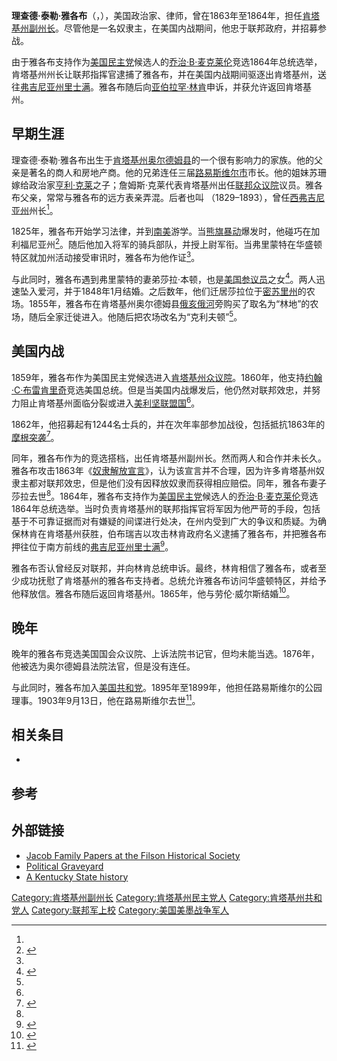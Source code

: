 {{Infobox Officeholder
| name = 理查德·泰勒·雅各布
| image = 
| imagesize = 
| smallimage =
| caption =
| order = 第17任[[肯塔基州副州长|肯塔基州副州长]]
| term = 1863–1864
| governor = {{le|托马斯·E·布朗莱特|Thomas Bramlette}}
| predecessor = [[林恩·博伊德|林恩·博伊德]]
| successor = [[约翰·W·史蒂文森|约翰·W·史蒂文森]]
| birth_date = 1825年3月13日
| birth_place = [[肯塔基州|肯塔基州]][[奥尔德姆县|奥尔德姆县]]
| death_date = 1903年9月13日
| death_place = [[肯塔基州|肯塔基州]]
| nationality =
| party = 
| otherparty =
| spouse = 
| relations = 
| children = 
| residence =
| alma_mater =
| occupation =
| profession = 政治家
| religion =
| signature = 
| website =
| footnotes =
}}
'''理查德·泰勒·雅各布'''（{{lang|en|'''Richard Taylor Jacob'''}}，{{bd|1825年|3月13日|1903年|9月13日}}），美国政治家、律师，曾在1863年至1864年，担任[[肯塔基州副州长|肯塔基州副州长]]。尽管他是一名奴隶主，在美国内战期间，他忠于联邦政府，并招募{{le|第9肯塔基州志愿骑兵团|9th Regiment Kentucky Volunteer Cavalry}}参战。

由于雅各布支持作为[[美国民主党|美国民主党]]候选人的[[乔治·B·麦克莱伦|乔治·B·麦克莱伦]]竞选1864年总统选举，肯塔基州州长{{le|托马斯·E·布朗莱特|Thomas Bramlette}}让联邦指挥官逮捕了雅各布，并在美国内战期间驱逐出肯塔基州，送往[[弗吉尼亚州|弗吉尼亚州]][[里士满|里士满]]。雅各布随后向[[亚伯拉罕·林肯|亚伯拉罕·林肯]]申诉，并获允许返回肯塔基州。

==早期生涯==
理查德·泰勒·雅各布出生于[[肯塔基州奥尔德姆县|肯塔基州奥尔德姆县]]的一个很有影响力的家族。他的父亲{{le|约翰·耶利米·雅各布|John J. Jacob (Ky)}}是著名的商人和房地产商。他的兄弟{{le|查尔斯·唐纳德·雅各布|Charles Donald Jacob}}连任三届[[路易斯维尔市|路易斯维尔市]]市长。他的姐妹苏珊嫁给政治家[[亨利·克莱|亨利·克莱]]之子{{le|詹姆斯·布朗·克莱|James Brown Clay}}；詹姆斯·克莱代表肯塔基州出任[[联邦众议院|联邦众议院]]议员。雅各布父亲{{le|约翰·耶利米·雅各布|John J. Jacob (Ky)}}，常常与雅各布的远方表亲弄混。后者也叫{{le|约翰·J·雅各布 (西弗吉尼亚州)|John J. Jacob (West Virginia)|约翰·J·雅各布}} （1829–1893），曾任[[西弗吉尼亚州|西弗吉尼亚州]]州长<ref name="Hunt2013" />。

1825年，雅各布开始学习法律，并到[[南美|南美]]游学。当[[熊旗暴动|熊旗暴动]]爆发时，他碰巧在加利福尼亚州<ref name="Warner1996">{{cite book|author=Barbara R. Warner|title=The Men of the California Bear Flag Revolt and Their Heritage|url=http://books.google.com/books?id=3A4SAQAAIAAJ|year=1996|publisher=Arthur H. Clark Publishing Company|isbn=978-0-87062-261-8|page=119}}</ref>。随后他加入{{le|约翰·C·弗里蒙特|John C. Fremont}}将军的骑兵部队，并授上尉军衔。当弗里蒙特在华盛顿特区就加州活动接受审讯时，雅各布为他作证<ref name="Kleber" />。

与此同时，雅各布遇到弗里蒙特的妻弟莎拉·本顿，也是[[美国参议员|美国参议员]]{{le|托马斯·哈特·本顿 (参议员)|Thomas Hart Benton (senator)|托马斯·哈特·本顿}}之女<ref name="Cozzens2001">{{cite book|author=Peter Cozzens|title=Eyewitnesses to the Indian Wars, 1865-1890: The army and the Indian|url=http://books.google.com/books?id=7pSgxl_lBzIC&pg=PA513|year=2001|publisher=Stackpole Books|isbn=978-0-8117-0123-5|pages=513–}}</ref>。两人迅速坠入爱河，并于1848年1月结婚。之后数年，他们迁居莎拉位于[[密苏里州|密苏里州]]的农场。1855年，雅各布在肯塔基州奥尔德姆县[[俄亥俄河|俄亥俄河]]旁购买了取名为“林地”的农场，随后全家迁徙进入。他随后把农场改名为“克利夫顿”<ref name="Kleber" />。

==美国内战==
1859年，雅各布作为美国民主党候选进入[[肯塔基州众议院|肯塔基州众议院]]。1860年，他支持[[约翰·C·布雷肯里奇|约翰·C·布雷肯里奇]]竞选美国总统。但是当美国内战爆发后，他仍然对联邦效忠，并努力阻止肯塔基州面临分裂或进入[[美利坚联盟国|美利坚联盟国]]<ref name="Hunt2013" />。

1862年，他招募起有1244名士兵的{{le|第9肯塔基州志愿骑兵团|9th Regiment Kentucky Volunteer Cavalry}}，并在次年率部参加战役，包括抵抗1863年的[[摩根突袭|摩根突袭]]<ref name="Matthews2005">{{cite book|author=Gary Matthews|title=Basil Wilson Duke, CSA The Right Man in the Right Place|url=http://books.google.com/books?id=rnSs3_eVAUEC&pg=PA82|date=4 November 2005|publisher=University Press of Kentucky|isbn=0-8131-2375-5|pages=82–}}</ref>。

同年，雅各布作为{{le|托马斯·E·布朗莱特|Thomas E. Bramlette}}的竞选搭档，出任肯塔基州副州长。然而两人和合作并未长久。雅各布攻击1863年《[[奴隶解放宣言|奴隶解放宣言]]》，认为该宣言并不合理，因为许多肯塔基州奴隶主都对联邦效忠，但是他们没有因释放奴隶而获得相应赔偿。同年，雅各布妻子莎拉去世<ref name="Kleber" />。1864年，雅各布支持作为[[美国民主党|美国民主党]]候选人的[[乔治·B·麦克莱伦|乔治·B·麦克莱伦]]竞选1864年总统选举。当时负责肯塔基州的联邦指挥官{{le|史蒂芬·G·伯布瑞吉|Stephen G. Burbridge}}将军因为他严苛的手段，包括基于不可靠证据而对有嫌疑的间谍进行处决，在州内受到广大的争议和质疑。为确保林肯在肯塔基州获胜，伯布瑞吉以攻击林肯政府名义逮捕了雅各布，并把雅各布押往位于南方前线的[[弗吉尼亚州|弗吉尼亚州]][[里士满|里士满]]<ref name="Kleber2015">{{cite book|author=John E. Kleber|title=The Kentucky Encyclopedia|url=http://books.google.com/books?id=CcceBgAAQBAJ&pg=PA462|date=5 February 2015|publisher=University Press of Kentucky|isbn=978-0-8131-5901-0|page=462}}</ref>。

雅各布否认曾经反对联邦，并向林肯总统申诉。最终，林肯相信了雅各布，或者至少成功抚慰了肯塔基州的雅各布支持者。总统允许雅各布访问华盛顿特区，并给予他释放信。雅各布随后返回肯塔基州。1865年，他与劳伦·威尔斯结婚<ref name="Kleber">{{cite book|author=John E. Kleber|title=The Encyclopedia of Louisville|url=http://books.google.com/books?id=W7EeBgAAQBAJ&pg=PA430|date=5 February 2015|publisher=University Press of Kentucky|isbn=978-0-8131-4974-5|pages=430–}}</ref>。

==晚年==
晚年的雅各布竞选美国国会众议院、上诉法院书记官，但均未能当选。1876年，他被选为奥尔德姆县法院法官，但是没有连任。

与此同时，雅各布加入[[美国共和党|美国共和党]]。1895年至1899年，他担任路易斯维尔的公园理事。1903年9月13日，他在路易斯维尔去世<ref name="Hunt2013">{{cite book|author=Roger D. Hunt|title=Colonels in Blue--Indiana, Kentucky and Tennessee A Civil War Biographical Dictionary|url=http://books.google.com/books?id=XkKNAgAAQBAJ&pg=PA169|date=12 November 2013|publisher=McFarland|isbn=978-1-4766-1386-4|page=169}}</ref>。

==相关条目==
* {{le|美国内战期间的肯塔基州|Kentucky in the Civil War}}

==参考==
{{reflist}}

==外部链接==
*[https://web.archive.org/web/20060902021027/http://www.filsonhistorical.org/guide4.html Jacob Family Papers at the Filson Historical Society]
*[http://politicalgraveyard.com/bio/jackson-jacobi.html Political Graveyard] {{Wayback|url=http://politicalgraveyard.com/bio/jackson-jacobi.html |date=20210422180133 }}
*[http://www.rootsweb.com/~kygenweb/kybiog/oldham/jacob.rt.txt A Kentucky State history] {{Wayback|url=http://www.rootsweb.com/~kygenweb/kybiog/oldham/jacob.rt.txt |date=20050511022421 }}
{{s-start}}
{{s-off}}
{{succession box|title=[[肯塔基州副州长|肯塔基州副州长]]|before=[[林恩·博伊德|林恩·博伊德]]|after=[[约翰·W·史蒂文森|约翰·W·史蒂文森]]|years=1863–1864}}
{{s-end}}
{{肯塔基州副州长}}
{{Authority control}}

{{DEFAULTSORT:Jacob, Richard T.}}
[[Category:肯塔基州副州长|Category:肯塔基州副州长]]
[[Category:肯塔基州民主党人|Category:肯塔基州民主党人]]
[[Category:肯塔基州共和党人|Category:肯塔基州共和党人]]
[[Category:联邦军上校|Category:联邦军上校]]
[[Category:美国美墨战争军人|Category:美国美墨战争军人]]